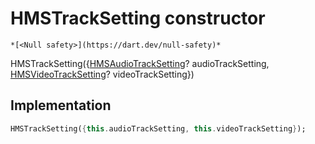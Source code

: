 # HMSTrackSetting constructor

    *[<Null safety>](https://dart.dev/null-safety)*

HMSTrackSetting({[HMSAudioTrackSetting](../../hmssdk_flutter/HMSAudioTrackSetting-class)? audioTrackSetting, [HMSVideoTrackSetting](../../hmssdk_flutter/HMSVideoTrackSetting-class)? videoTrackSetting})

## Implementation

```dart
HMSTrackSetting({this.audioTrackSetting, this.videoTrackSetting});
```
